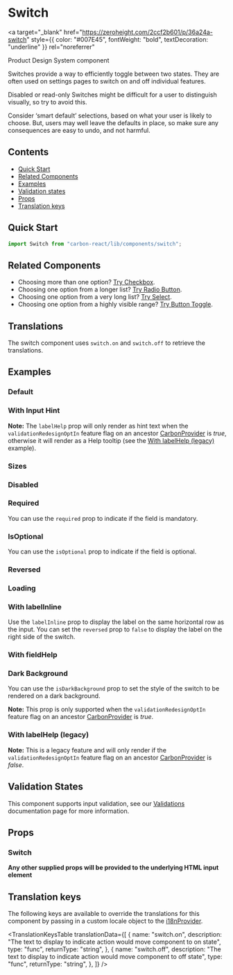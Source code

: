 

<Meta of={SwitchStories} />

# Switch

<a
  target="_blank"
  href="https://zeroheight.com/2ccf2b601/p/36a24a-switch"
  style={{ color: "#007E45", fontWeight: "bold", textDecoration: "underline" }}
  rel="noreferrer"
>
  Product Design System component
</a>

Switches provide a way to efficiently toggle between two states. They are often used on settings pages to switch on and off individual features.

Disabled or read-only Switches might be difficult for a user to distinguish visually, so try to avoid this.

Consider ‘smart default’ selections, based on what your user is likely to choose. But, users may well leave the defaults in place, so make sure any consequences are easy to undo, and not harmful.

## Contents

- [Quick Start](#quick-start)
- [Related Components](#related-components)
- [Examples](#examples)
- [Validation states](#validation-states)
- [Props](#props)
- [Translation keys](#translation-keys)

## Quick Start

```javascript
import Switch from "carbon-react/lib/components/switch";
```

## Related Components

- Choosing more than one option? [Try Checkbox](../?path=/docs/checkbox--docs).
- Choosing one option from a longer list? [Try Radio Button](../?path=/docs/radio-button--docs).
- Choosing one option from a very long list? [Try Select](../?path=/docs/select--docs).
- Choosing one option from a highly visible range? [Try Button Toggle](../?path=/docs/button-toggle--docs).

## Translations

The switch component uses `switch.on` and `switch.off` to retrieve the translations.

## Examples

### Default

<Canvas of={SwitchStories.Default} name="default" />

### With Input Hint

**Note:** The `labelHelp` prop will only render as hint text when the `validationRedesignOptIn` feature flag on an ancestor [CarbonProvider](../?path=/docs/carbon-provider--docs) is *true*, 
otherwise it will render as a Help tooltip (see the [With labelHelp (legacy)](#with-labelhelp-legacy) example).

<Canvas of={SwitchStories.WithInputHint} />

### Sizes

<Canvas of={SwitchStories.Sizes} name="sizes" />

### Disabled

<Canvas of={SwitchStories.Disabled} name="disabled" />

### Required

You can use the `required` prop to indicate if the field is mandatory.

<Canvas of={SwitchStories.Required} name="Required" />

### IsOptional

You can use the `isOptional` prop to indicate if the field is optional.

<Canvas of={SwitchStories.IsOptional} name="IsOptional" />

### Reversed

<Canvas of={SwitchStories.Reversed} name="reversed" />

### Loading

<Canvas of={SwitchStories.Loading} name="loading" />

### With labelInline

Use the `labelInline` prop to display the label on the same horizontal row as the input. You can set the `reversed` prop to `false` to display the label on the right side of the switch.


<Canvas of={SwitchStories.WithLabelInline} name="With labelInline" />

### With fieldHelp

<Canvas of={SwitchStories.WithFieldHelp} name="with fieldHelp" />

### Dark Background

You can use the `isDarkBackground` prop to set the style of the switch to be rendered on a dark background.

**Note:** This prop is only supported when the `validationRedesignOptIn` feature flag on an ancestor [CarbonProvider](../?path=/docs/carbon-provider--docs) is *true*.

<Canvas of={SwitchStories.WithDarkBackground}/>

### With labelHelp (legacy)

**Note:** This is a legacy feature and will only render if the `validationRedesignOptIn` feature flag on an ancestor [CarbonProvider](../?path=/docs/carbon-provider--docs) is *false*.

<Canvas of={SwitchStories.WithLabelHelp} name="with labelHelp" />

## Validation States

This component supports input validation, see our [Validations](../?path=/docs/documentation-validations--docs) documentation page for more information.

## Props

### Switch

<ArgTypes of={SwitchStories} />

**Any other supplied props will be provided to the underlying HTML input element**

## Translation keys

The following keys are available to override the translations for this component by passing in a custom locale object to the
[i18nProvider](../?path=/docs/documentation-i18n--docs).

<TranslationKeysTable
  translationData={[
    {
      name: "switch.on",
      description:
        "The text to display to indicate action would move component to on state",
      type: "func",
      returnType: "string",
    },
    {
      name: "switch.off",
      description:
        "The text to display to indicate action would move component to off state",
      type: "func",
      returnType: "string",
    },
  ]}
/>
